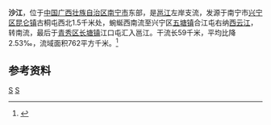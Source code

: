 {{Otheruses|沙江|other=同名或類似名的其它條目描述}}
{{Infobox River
  | river_name      =沙江
  | image_name      = 
  | image_size      = 
  | caption         = 
  | origin          = [[广西壮族自治区|广西壮族自治区]][[南宁市|南宁市]][[兴宁区|兴宁区]][[昆仑镇_(南宁市)|昆仑镇]]古桐屯西北
  | mouth           = 广西壮族自治区南宁市[[青秀区|青秀区]][[长塘镇_(南宁市)|长塘镇]]江口屯[[邕江|邕江]]
  | basin_countries = 
  | length          = 59 km
  | elevation       = 
  | mouth_elevation = 
  | discharge       = 
  | watershed       = 762 km<sup>2</sup>
}}
'''沙江'''，位于[[中国|中国]][[广西壮族自治区|广西壮族自治区]][[南宁市|南宁市]]东部，是[[邕江|邕江]]左岸支流，发源于南宁市[[兴宁区|兴宁区]][[昆仑镇_(南宁市)|昆仑镇]]古桐屯西北1.5千米处，蜿蜒西南流至兴宁区[[五塘镇|五塘镇]]合江屯右纳[[西云江|西云江]]，转南流，最后于[[青秀区|青秀区]][[长塘镇_(南宁市)|长塘镇]]江口屯汇入邕江。干流长59千米，平均比降2.53‰，流域面积762平方千米。<ref name="中国河湖大典">{{cite book zh |author=《[[中国河湖大典|中国河湖大典]]》编纂委员会 |title=《中国河湖大典·珠江卷》 |format=M|edition=1 |location=北京 |publisher=中国水利水电出版社 |date=2013年1月 |pages=163页 |id= ISBN 978-7-5170-0561-2}}</ref>

==参考资料==
{{reflist}}

[[Category:鬱江水系|S]]
[[Category:广西河流|S]]